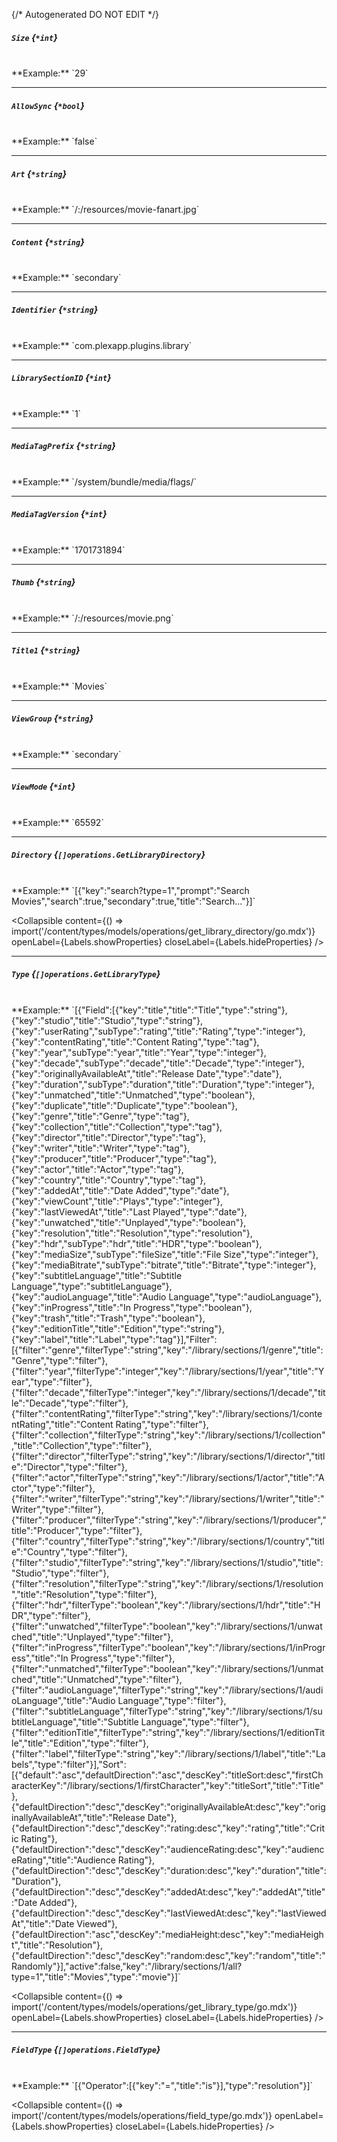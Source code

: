 {/* Autogenerated DO NOT EDIT  */}

##### `Size` *{`*int`}*
<br/>
**Example:** `29`

---
##### `AllowSync` *{`*bool`}*
<br/>
**Example:** `false`

---
##### `Art` *{`*string`}*
<br/>
**Example:** `/:/resources/movie-fanart.jpg`

---
##### `Content` *{`*string`}*
<br/>
**Example:** `secondary`

---
##### `Identifier` *{`*string`}*
<br/>
**Example:** `com.plexapp.plugins.library`

---
##### `LibrarySectionID` *{`*int`}*
<br/>
**Example:** `1`

---
##### `MediaTagPrefix` *{`*string`}*
<br/>
**Example:** `/system/bundle/media/flags/`

---
##### `MediaTagVersion` *{`*int`}*
<br/>
**Example:** `1701731894`

---
##### `Thumb` *{`*string`}*
<br/>
**Example:** `/:/resources/movie.png`

---
##### `Title1` *{`*string`}*
<br/>
**Example:** `Movies`

---
##### `ViewGroup` *{`*string`}*
<br/>
**Example:** `secondary`

---
##### `ViewMode` *{`*int`}*
<br/>
**Example:** `65592`

---
##### `Directory` *{`[]operations.GetLibraryDirectory`}*
<br/>
**Example:** `[{"key":"search?type=1","prompt":"Search Movies","search":true,"secondary":true,"title":"Search..."}]`

<Collapsible content={() => import('/content/types/models/operations/get_library_directory/go.mdx')} openLabel={Labels.showProperties} closeLabel={Labels.hideProperties} />


---
##### `Type` *{`[]operations.GetLibraryType`}*
<br/>
**Example:** `[{"Field":[{"key":"title","title":"Title","type":"string"},{"key":"studio","title":"Studio","type":"string"},{"key":"userRating","subType":"rating","title":"Rating","type":"integer"},{"key":"contentRating","title":"Content Rating","type":"tag"},{"key":"year","subType":"year","title":"Year","type":"integer"},{"key":"decade","subType":"decade","title":"Decade","type":"integer"},{"key":"originallyAvailableAt","title":"Release Date","type":"date"},{"key":"duration","subType":"duration","title":"Duration","type":"integer"},{"key":"unmatched","title":"Unmatched","type":"boolean"},{"key":"duplicate","title":"Duplicate","type":"boolean"},{"key":"genre","title":"Genre","type":"tag"},{"key":"collection","title":"Collection","type":"tag"},{"key":"director","title":"Director","type":"tag"},{"key":"writer","title":"Writer","type":"tag"},{"key":"producer","title":"Producer","type":"tag"},{"key":"actor","title":"Actor","type":"tag"},{"key":"country","title":"Country","type":"tag"},{"key":"addedAt","title":"Date Added","type":"date"},{"key":"viewCount","title":"Plays","type":"integer"},{"key":"lastViewedAt","title":"Last Played","type":"date"},{"key":"unwatched","title":"Unplayed","type":"boolean"},{"key":"resolution","title":"Resolution","type":"resolution"},{"key":"hdr","subType":"hdr","title":"HDR","type":"boolean"},{"key":"mediaSize","subType":"fileSize","title":"File Size","type":"integer"},{"key":"mediaBitrate","subType":"bitrate","title":"Bitrate","type":"integer"},{"key":"subtitleLanguage","title":"Subtitle Language","type":"subtitleLanguage"},{"key":"audioLanguage","title":"Audio Language","type":"audioLanguage"},{"key":"inProgress","title":"In Progress","type":"boolean"},{"key":"trash","title":"Trash","type":"boolean"},{"key":"editionTitle","title":"Edition","type":"string"},{"key":"label","title":"Label","type":"tag"}],"Filter":[{"filter":"genre","filterType":"string","key":"/library/sections/1/genre","title":"Genre","type":"filter"},{"filter":"year","filterType":"integer","key":"/library/sections/1/year","title":"Year","type":"filter"},{"filter":"decade","filterType":"integer","key":"/library/sections/1/decade","title":"Decade","type":"filter"},{"filter":"contentRating","filterType":"string","key":"/library/sections/1/contentRating","title":"Content Rating","type":"filter"},{"filter":"collection","filterType":"string","key":"/library/sections/1/collection","title":"Collection","type":"filter"},{"filter":"director","filterType":"string","key":"/library/sections/1/director","title":"Director","type":"filter"},{"filter":"actor","filterType":"string","key":"/library/sections/1/actor","title":"Actor","type":"filter"},{"filter":"writer","filterType":"string","key":"/library/sections/1/writer","title":"Writer","type":"filter"},{"filter":"producer","filterType":"string","key":"/library/sections/1/producer","title":"Producer","type":"filter"},{"filter":"country","filterType":"string","key":"/library/sections/1/country","title":"Country","type":"filter"},{"filter":"studio","filterType":"string","key":"/library/sections/1/studio","title":"Studio","type":"filter"},{"filter":"resolution","filterType":"string","key":"/library/sections/1/resolution","title":"Resolution","type":"filter"},{"filter":"hdr","filterType":"boolean","key":"/library/sections/1/hdr","title":"HDR","type":"filter"},{"filter":"unwatched","filterType":"boolean","key":"/library/sections/1/unwatched","title":"Unplayed","type":"filter"},{"filter":"inProgress","filterType":"boolean","key":"/library/sections/1/inProgress","title":"In Progress","type":"filter"},{"filter":"unmatched","filterType":"boolean","key":"/library/sections/1/unmatched","title":"Unmatched","type":"filter"},{"filter":"audioLanguage","filterType":"string","key":"/library/sections/1/audioLanguage","title":"Audio Language","type":"filter"},{"filter":"subtitleLanguage","filterType":"string","key":"/library/sections/1/subtitleLanguage","title":"Subtitle Language","type":"filter"},{"filter":"editionTitle","filterType":"string","key":"/library/sections/1/editionTitle","title":"Edition","type":"filter"},{"filter":"label","filterType":"string","key":"/library/sections/1/label","title":"Labels","type":"filter"}],"Sort":[{"default":"asc","defaultDirection":"asc","descKey":"titleSort:desc","firstCharacterKey":"/library/sections/1/firstCharacter","key":"titleSort","title":"Title"},{"defaultDirection":"desc","descKey":"originallyAvailableAt:desc","key":"originallyAvailableAt","title":"Release Date"},{"defaultDirection":"desc","descKey":"rating:desc","key":"rating","title":"Critic Rating"},{"defaultDirection":"desc","descKey":"audienceRating:desc","key":"audienceRating","title":"Audience Rating"},{"defaultDirection":"desc","descKey":"duration:desc","key":"duration","title":"Duration"},{"defaultDirection":"desc","descKey":"addedAt:desc","key":"addedAt","title":"Date Added"},{"defaultDirection":"desc","descKey":"lastViewedAt:desc","key":"lastViewedAt","title":"Date Viewed"},{"defaultDirection":"asc","descKey":"mediaHeight:desc","key":"mediaHeight","title":"Resolution"},{"defaultDirection":"desc","descKey":"random:desc","key":"random","title":"Randomly"}],"active":false,"key":"/library/sections/1/all?type=1","title":"Movies","type":"movie"}]`

<Collapsible content={() => import('/content/types/models/operations/get_library_type/go.mdx')} openLabel={Labels.showProperties} closeLabel={Labels.hideProperties} />


---
##### `FieldType` *{`[]operations.FieldType`}*
<br/>
**Example:** `[{"Operator":[{"key":"=","title":"is"}],"type":"resolution"}]`

<Collapsible content={() => import('/content/types/models/operations/field_type/go.mdx')} openLabel={Labels.showProperties} closeLabel={Labels.hideProperties} />



